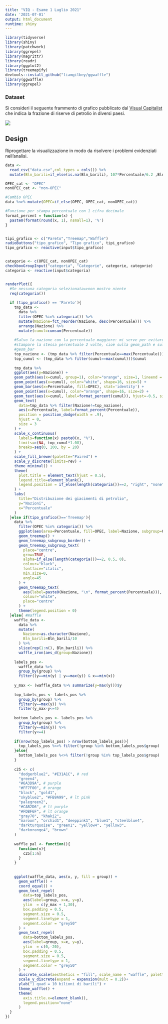 ```yaml
---
title: "VIQ - Esame 1 Luglio 2021"
date: '2021-07-01'
output: html_document
runtime: shiny
---
```


```r
library(tidyverse)
library(shiny)
library(patchwork)
library(ggrepel)
library(magrittr)
library(readr)
library(ggplot2)
library(treemapify)
devtools::install_github("liamgilbey/ggwaffle")
library(ggwaffle)
library(ggrepel)

```

### Dataset

Si consideri il seguente frammento di grafico pubblicato dal [Visual Capitalist](https://www.visualcapitalist.com/ranking-the-countries-with-the-largest-proven-global-oil-reserves-in-the-world/) che indica la frazione di riserve di petrolio in diversi paesi.

![](Share_of_Global_Oil_Reserves_Black02.jpg)

## Design

Riprogettare la visualizzazione in modo da risolvere i problemi evidenziati nell'analisi.


```r
data <-
  read_csv("data.csv",col_types = cols()) %>%
  mutate(Bln_barili=if_else(is.na(Bln_barili), 107*Percentuale/6.2 ,Bln_barili))

OPEC_cat <- "OPEC"
nonOPEC_cat <- "non-OPEC"

#Cambio OPEC
data %<>% mutate(OPEC=if_else(OPEC, OPEC_cat, nonOPEC_cat))

#Funzione per stampa percentuale con 1 cifra decimale
format_percent = function(x) {
  paste0(format(round(x, 1), nsmall=1), '%')
}


tipi_grafico <- c("Pareto","Treemap","Waffle")
radioButtons("tipo_grafico", "Tipo grafico", tipi_grafico)
tipo_grafico <- reactive(input$tipo_grafico)


categorie <- c(OPEC_cat, nonOPEC_cat)
checkboxGroupInput("categoria", "Categorie", categorie, categorie)
categoria <- reactive(input$categoria)


renderPlot({
  #Se nessuna categoria selezionata=>non mostro niente
  req(categoria())
  
  if (tipo_grafico() == 'Pareto'){
    tmp_data <- 
      data %>%
      filter(OPEC %in% categoria()) %>%
      mutate(Nazione=fct_reorder(Nazione, desc(Percentuale))) %>%
      arrange(Nazione) %>%
      mutate(cumul=cumsum(Percentuale))
    
    #Salvo la nazione con la percentuale maggiore: mi serve per evitare di
    #stampare la stessa percentuale 2 volte, cioè sulla geom_path e sulla
    #geom_bar
    top_nazione <- (tmp_data %>% filter(Percentuale==max(Percentuale)))$Nazione
    top_cumul <- (tmp_data %>% filter(cumul==max(cumul)))$cumul
    
    tmp_data %>%
    ggplot(aes(y=Nazione)) +
    geom_path(aes(x=cumul, group=1), color="orange", size=1, lineend = "round") +
    geom_point(aes(x=cumul), color="white", shape=16, size=5) +
    geom_bar(aes(x=Percentuale, fill=OPEC), stat='identity') +
    geom_point(aes(x=cumul), color="orange", shape=16, size=2) +
    geom_text(aes(x=cumul, label=format_percent(cumul)), hjust=-0.5, size = 3) +
    geom_text(
      data=tmp_data %>% filter(Nazione!=top_nazione),
      aes(x=Percentuale, label=format_percent(Percentuale)),
      position = position_dodge(width = .9),
      hjust = 0,
      size = 3
    ) + 
    scale_x_continuous(
      labels=function(x) paste0(x, "%"),
      limits=c(NA, top_cumul*1.08),
      breaks=seq(0, 100, by = 20)
    ) +
    scale_fill_brewer(palette="Paired") +
    scale_y_discrete(limits=rev) +
    theme_minimal() +
    theme(
      plot.title = element_text(hjust = 0.5),
      legend.title=element_blank(),
      legend.position = if_else(length(categoria())==2, "right", "none")
    ) +
    labs(
      title="Distribuzione dei giacimenti di petrolio",
      y="Nazioni",
      x="Percentuale"
    )
  }else if(tipo_grafico()=='Treemap'){
    data %>%
      filter(OPEC %in% categoria()) %>%
      ggplot(aes(area=Percentuale, fill=OPEC, label=Nazione, subgroup=OPEC)) +
      geom_treemap() +
      geom_treemap_subgroup_border() +
      geom_treemap_subgroup_text(
        place="centre",
        grow=TRUE,
        alpha=if_else(length(categoria())==2, 0.5, 0),
        colour="black",
        fontface="italic",
        min.size=0,
        angle=45
      ) +
      geom_treemap_text(
        aes(label=paste0(Nazione, "\n", format_percent(Percentuale))),
        colour="white",
        place="centre"
      ) +
      theme(legend.position = 0)
  }else{ #Waffle
    waffle_data <-
      data %>%
      mutate(
        Nazione=as.character(Nazione),
        Bln_barili=Bln_barili/10
      ) %>%
      slice(rep(1:n(), Bln_barili)) %>%
      waffle_iron(aes_d(group=Nazione))
    
    labels_pos <- 
      waffle_data %>%
      group_by(group) %>%
      filter((y==min(y) | y==max(y)) & x==min(x))
    
    y_max <- (waffle_data %>% summarize(y=max(y)))$y
    
    top_labels_pos <- labels_pos %>%
      group_by(group) %>%
      filter(y==max(y)) %>%
      filter(y_max-y<=4)
    
    bottom_labels_pos <- labels_pos %>%
      group_by(group) %>%
      filter(y==min(y)) %>%
      filter(y<=4)
    
    if(nrow(top_labels_pos) > nrow(bottom_labels_pos)){
      top_labels_pos %<>% filter(!group %in% bottom_labels_pos$group)
    }else{
      bottom_labels_pos %<>% filter(!group %in% top_labels_pos$group)
    }
    
    c25 <- c(
      "dodgerblue2", "#E31A1C", # red
      "green4",
      "#6A3D9A", # purple
      "#FF7F00", # orange
      "black", "gold1",
      "skyblue2", "#FB9A99", # lt pink
      "palegreen2",
      "#CAB2D6", # lt purple
      "#FDBF6F", # lt orange
      "gray70", "khaki2",
      "maroon", "orchid1", "deeppink1", "blue1", "steelblue4",
      "darkturquoise", "green1", "yellow4", "yellow3",
      "darkorange4", "brown"
    )
    
    waffle_pal <- function(){
      function(n){
        c25[1:n]
      }
    }
    
    
    ggplot(waffle_data, aes(x, y, fill = group)) + 
      geom_waffle() + 
      coord_equal() + 
      geom_text_repel(
        data=top_labels_pos,
        aes(label=group, x=x, y=y),
        ylim  = c(y_max + 1,30),
        box.padding = 0.5,
        segment.size = 0.5,
        segment.linetype = 1,
        segment.color = "grey50"
      ) +
      geom_text_repel(
        data=bottom_labels_pos,
        aes(label=group, x=x, y=y),
        ylim  = c(0,-20),
        box.padding = 0.5,
        segment.size = 0.5,
        segment.linetype = 1,
        segment.color = "grey50"
      ) +
      discrete_scale(aesthetics = "fill", scale_name = "waffle", palette=waffle_pal()) +
      scale_y_discrete(expand = expansion(mult = 0.2))+
      ylab("1 quad = 10 bilioni di barili") +
      theme_waffle() +
      theme(
        axis.title.x=element_blank(),
        legend.position="none"
      )
  }
})

```
